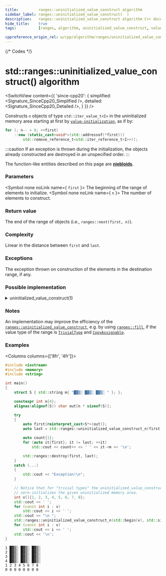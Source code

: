```yaml
---
title:         ranges::uninitialized_value_construct algorithm
sidebar_label: ranges::uninitialized_value_construct(  )
description:   ranges::uninitialized_value_construct algorithm C++ documentation
hide_title:    true
tags:          [ranges, algorithm, uninitialized_value_construct, value_construct, uninitialized, clone]

cppreference_origin_rel: w/cpp/algorithm/ranges/uninitialized_value_construct
---
```



{/* Codes */}


# std::ranges::uninitialized_value_construct() algorithm

<SwitchView content={{
	'since-cpp20': {
		simplified:	<Signature_SinceCpp20_Simplified />,
		detailed:	<Signature_SinceCpp20_Detailed />,
	}
}} />

Constructs `n` objects of type `std::iter_value_t<I>` in the uninitialized memory area starting at first by [`value-initialization`](#), as if by:
```cpp
for (; n-- > 0; ++first)
    ::new (static_cast<void*>(std::addressof(*first)))
        std::remove_reference_t<std::iter_reference_t<I>>();
```
:::caution
If an exception is thrown during the initialization, the objects already constructed are destroyed in an unspecified order.
:::

The function-like entities described on this page are [**niebloids**](/docs/std/algo/niebloids).

### Parameters

<SymbolTable>

  <Symbol none noLink name={ <code>first</code> }>
    The beginning of the range of elements to initialize.
  </Symbol>
  <Symbol none noLink name={ <code>n</code> }>
    The number of elements to construct.
  </Symbol>

</SymbolTable>

### Return value

The end of the range of objects (i.e., `ranges::next(first, n)`).

### Complexity

Linear in the distance between `first` and `last`.

### Exceptions

The exception thrown on construction of the elements in the destination range, if any.

### Possible implementation

<details>
<summary>uninitialized_value_construct(1)</summary>

```cpp
struct uninitialized_value_construct_n_fn
{
    template<no-throw-forward-iterator I>
    requires std::default_initializable<std::iter_value_t<I>>
    I operator()(I first, std::iter_difference_t<I> n) const
    {
        using T = std::remove_reference_t<std::iter_reference_t<I>>;
        if constexpr (std::is_trivial_v<T> && std::is_copy_assignable_v<T>)
            return ranges::fill_n(first, n, T());
        I rollback{first};
        try
        {
            for (; n-- > 0; ++first)
                ::new (const_cast<void*>(static_cast<const volatile void*>
                    (std::addressof(*first)))) T();
            return first;
        }
        catch (...) // rollback: destroy constructed elements
        {
            for (; rollback != first; ++rollback)
                ranges::destroy_at(std::addressof(*rollback));
            throw;
        }
    }
};

inline constexpr uninitialized_value_construct_n_fn uninitialized_value_construct_n{};
```

</details>

### Notes

An implementation may improve the efficiency of the [`ranges::uninitialized_value_construct`](#), e.g. by using
[`ranges::fill`](/docs/std/algo/ranges/fill), if the value type of the range is [`TrivialType`](/docs/named_req/TrivialType) and [`CopyAssignable`](/docs/named_req/CopyAssignable).

### Examples

<Columns columns={['8fr', '4fr']}>
<div>

```cpp title='Main.cpp' showLineNumbers
#include <iostream>
#include <memory>
#include <string>

int main()
{
    struct S { std::string m{ "█▓▒░ █▓▒░ █▓▒░ " }; };

    constexpr int n{4};
    alignas(alignof(S)) char out[n * sizeof(S)];

    try
    {
        auto first{reinterpret_cast<S*>(out)};
        auto last = std::ranges::uninitialized_value_construct_n(first, n);

        auto count{1};
        for (auto it{first}; it != last; ++it)
            std::cout << count++ << ' ' << it->m << '\n';

        std::ranges::destroy(first, last);
    }
    catch (...)
    {
        std::cout << "Exception!\n";
    }

    // Notice that for "trivial types" the uninitialized_value_construct_n
    // zero-initializes the given uninitialized memory area.
    int v[]{1, 2, 3, 4, 5, 6, 7, 8};
    std::cout << ' ';
    for (const int i : v)
        std::cout << i << ' ';
    std::cout << "\n ";
    std::ranges::uninitialized_value_construct_n(std::begin(v), std::size(v));
    for (const int i : v)
        std::cout << i << ' ';
    std::cout << '\n';
}
```

</div>
<div>

```plaintext title="Output"
1 █▓▒░ █▓▒░ █▓▒░ 
2 █▓▒░ █▓▒░ █▓▒░ 
3 █▓▒░ █▓▒░ █▓▒░ 
4 █▓▒░ █▓▒░ █▓▒░
1 2 3 4 5 6 7 8
0 0 0 0 0 0 0 0
```

</div>
</Columns>
